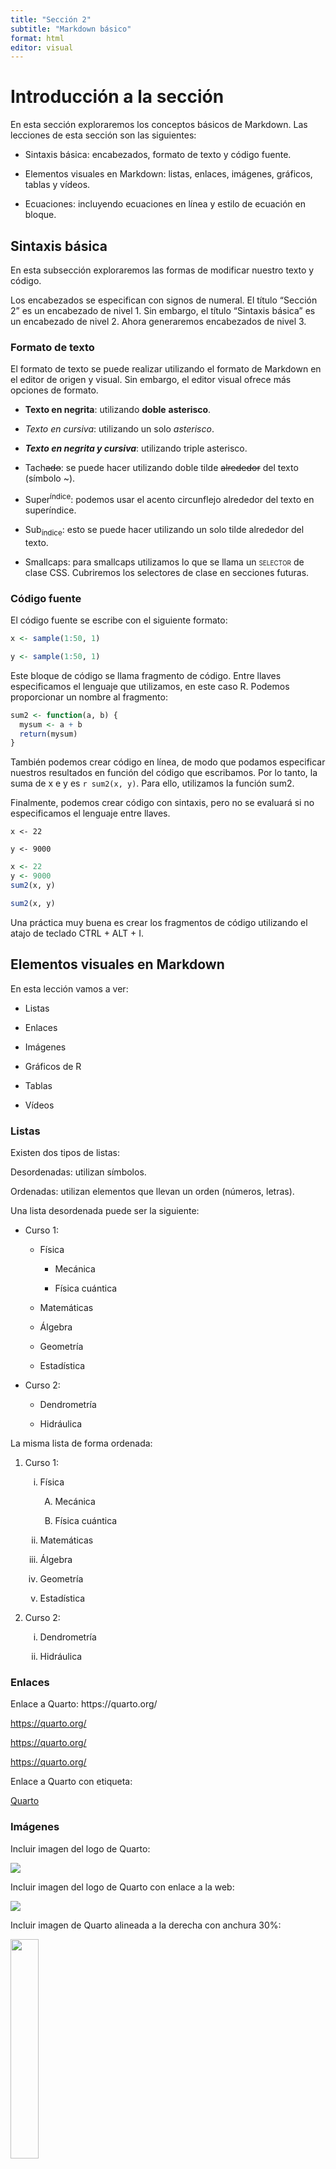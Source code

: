 ```yaml
---
title: "Sección 2"
subtitle: "Markdown básico"
format: html
editor: visual
---
```


# Introducción a la sección

En esta sección exploraremos los conceptos básicos de Markdown. Las lecciones de esta sección son las siguientes:

-   Sintaxis básica: encabezados, formato de texto y código fuente.

-   Elementos visuales en Markdown: listas, enlaces, imágenes, gráficos, tablas y vídeos.

-   Ecuaciones: incluyendo ecuaciones en línea y estilo de ecuación en bloque.

## Sintaxis básica

En esta subsección exploraremos las formas de modificar nuestro texto y código.

Los encabezados se especifican con signos de numeral. El título "Sección 2" es un encabezado de nivel 1. Sin embargo, el título "Sintaxis básica" es un encabezado de nivel 2. Ahora generaremos encabezados de nivel 3.

### Formato de texto

El formato de texto se puede realizar utilizando el formato de Markdown en el editor de origen y visual. Sin embargo, el editor visual ofrece más opciones de formato.

-   **Texto en negrita**: utilizando **doble** **asterisco**.

-   *Texto en cursiva*: utilizando un solo *asterisco*.

-   ***Texto en negrita y cursiva***: utilizando triple asterisco.

-   Tach~~ado~~: se puede hacer utilizando doble tilde ~~alrededor~~ del texto (símbolo \~).

-   Super^índice^: podemos usar el acento circunflejo alrededor del texto en superíndice.

-   Sub~índice~: esto se puede hacer utilizando un solo tilde alrededor del texto.

-   Smallcaps: para smallcaps utilizamos lo que se llama un [selector]{.smallcaps} de clase CSS. Cubriremos los selectores de clase en secciones futuras.

### Código fuente

El código fuente se escribe con el siguiente formato:

```r
x <- sample(1:50, 1)

y <- sample(1:50, 1)
```

Este bloque de código se llama fragmento de código. Entre llaves especificamos el lenguaje que utilizamos, en este caso R. Podemos proporcionar un nombre al fragmento:

```r
sum2 <- function(a, b) { 
  mysum <- a + b 
  return(mysum) 
}
```

También podemos crear código en línea, de modo que podamos especificar nuestros resultados en función del código que escribamos. Por lo tanto, la suma de x e y es `r sum2(x, y)`. Para ello, utilizamos la función sum2.

Finalmente, podemos crear código con sintaxis, pero no se evaluará si no especificamos el lenguaje entre llaves.

```         
x <- 22 

y <- 9000
```

``` r
x <- 22 
y <- 9000 
sum2(x, y)
```

```r
sum2(x, y)
```

Una práctica muy buena es crear los fragmentos de código utilizando el atajo de teclado CTRL + ALT + I.

## Elementos visuales en Markdown

En esta lección vamos a ver:

-   Listas

-   Enlaces

-   Imágenes

-   Gráficos de R

-   Tablas

-   Vídeos

### Listas

Existen dos tipos de listas:

Desordenadas: utilizan símbolos.

Ordenadas: utilizan elementos que llevan un orden (números, letras).

Una lista desordenada puede ser la siguiente:

-   Curso 1:

    -   Física

        -   Mecánica

        -   Física cuántica

    -   Matemáticas

    -   Álgebra

    -   Geometría

    -   Estadística

-   Curso 2:

    -   Dendrometría

    -   Hidráulica

La misma lista de forma ordenada:

1.  Curso 1:

    i.  Física

        A.  Mecánica

        B.  Física cuántica

    ii. Matemáticas

    iii. Álgebra

    iv. Geometría

    v.  Estadística

2.  Curso 2:

    i.  Dendrometría

    ii. Hidráulica

### Enlaces

Enlace a Quarto: https://quarto.org/

<https://quarto.org/>

<https://quarto.org/>

<https://quarto.org/>

Enlace a Quarto con etiqueta:

[Quarto](https://quarto.org/ "link a quarto")

### Imágenes

Incluir imagen del logo de Quarto:

![](Figuras/logoQuarto.png)

Incluir imagen del logo de Quarto con enlace a la web:

[![](Figuras/logoQuarto.png)](https://quarto.org/)

Incluir imagen de Quarto alineada a la derecha con anchura 30%:

![](Figuras/logoQuarto.png){width="30%" fig-align="right"}

Incluir logo de Quarto y logo de Posit en 2 columnas, alineados por la parte inferior:

::: {layout-ncol="2" layout-valign="bottom"}
![Logo de Quarto](Figuras/logoQuarto.png)

![Logo de Posit](Figuras/posit.png)
:::

Incluir logo de posit a través del paquete knitr:

```r
knitr::include_graphics('Figuras/logoQuarto.png')
```

### Gráficos

Incluir un gráfico de ggplot2:

```r
library(ggplot2)
data(iris)

ggplot(iris, aes(Petal.Length, Sepal.Length, color = Species)) +
  geom_point()
```

### Tablas

Incluir una tabla no interactiva del dataset iris:

```r
library(flextable)

flextable(iris)
```

Incluir una tabla interactiva del dataset iris:

```r
library(DT)
datatable(iris)
```

### Vídeos

Incluir un video de YouTube

{{< video https://www.youtube.com/watch?v=l6rS8Dv5g-8 >}}

## Ecuaciones

Introducir las siguientes ecuaciones:

-   Volumen de una esfera

$$
V_{esfera} = \frac{4}{3} \cdot \pi \cdot r^3
$$

-   Función Gamma

$$
\Gamma (x) = \int^{\infty}_{0} t^{x -1} e^{-t} \textbf{dt}
$$

-   Ecuación que dependa del valor de **x** e **y**

$$
w = \alpha \cdot `r round(x*0.4834, 1)` + \beta \cdot `r y`
$$

## Extra

En esta lección vamos a ver:

-   Line block

-   Blockquote

-   Tablas de Quarto

-   Emojis y símbolos

### Line block

Pino

Árbol perteneciente al género Pinus, que forma parte de la familia de las Pináceas.

Los pinos son conocidos por su forma de cono y su follaje perenne en forma de agujas.

| Pino
|       Árbol perteneciente al género Pinus, que forma parte de la familia de las Pináceas.
|       Los pinos son conocidos por su forma de cono y su follaje perenne en forma de agujas.

### Blockquote

Definición de pino:

> Árbol perteneciente al género Pinus, que forma parte de la familia de las Pináceas. Los pinos son conocidos por su forma de cono y su follaje perenne en forma de agujas.

### Tablas de Quarto

| Especies 🌲       | Acículas 🍃 | Tamaño de piña 🍍 |
|-------------------|:-----------:|-------------------|
| Pinus pinaster    |      2      | Grande            |
| Pinus canariensis |      3      | Pequeña           |
| Pinus pinea       |      2      | Grande            |

: Especies de pinos

### Emojis y símbolos

Adrián

Pedro

Paco

\

Laura

Miriam
